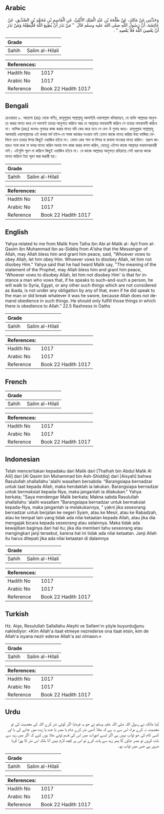 ## Arabic


<div dir="rtl" lang="ar" style={{fontSize:'larger',backgroundColor:'#f8f9fa',padding:20}}>
وَحَدَّثَنِي عَنْ مَالِكٍ، عَنْ طَلْحَةَ بْنِ عَبْدِ الْمَلِكِ الأَيْلِيِّ، عَنِ الْقَاسِمِ بْنِ مُحَمَّدِ بْنِ الصِّدِّيقِ، عَنْ عَائِشَةَ، أَنَّ رَسُولَ اللَّهِ صلى الله عليه وسلم قَالَ ‏ "‏ مَنْ نَذَرَ أَنْ يُطِيعَ اللَّهَ فَلْيُطِعْهُ وَمَنْ نَذَرَ أَنْ يَعْصِيَ اللَّهَ فَلاَ يَعْصِهِ ‏"‏ ‏.‏
</div>
<div style={{backgroundColor:'#f8f9fa',padding:20, marginBottom: 10}}><table> <thead> <tr> <th>Grade</th> <th></th> </tr> </thead> <tbody> <tr><td>Sahih</td><td>Salim al-Hilali</td></tr></tbody></table><table> <thead> <tr> <th>References:</th> <th></th> </tr> </thead> <tbody><tr><td>Hadith No</td><td>1017</td></tr><tr><td>Arabic No</td><td>1017</td></tr><tr><td>Reference</td><td>Book 22 Hadith 1017</td></tr></tbody></table></div>

## Bengali


<div dir="ltr" lang="bn" style={{fontSize:'larger',backgroundColor:'#f8f9fa',padding:20}}>
রেওয়ায়ত ৮. আয়েশা (রাঃ) থেকে বর্ণিত, রাসূলুল্লাহ সাল্লাল্লাহু আলাইহি ওয়াসাল্লাম বলিয়াছেন, যে ব্যক্তি আল্লাহর আনুগত্য করার মানত করে সে অবশ্যই তাহার আনুগত্য করিবে আর যে আল্লাহর নাফরমানী করিবে সে তাহার নাফরমানী করিবে না। মালিক (রহঃ) বলেনঃ গুনাহর কাজ করার মানত যদি কেহ করে তবে সে যেন ঐ গুনাহ করে। রাসূলুল্লাহ সাল্লাল্লাহু আলায়হি ওয়াসাল্লামের এই কথার মর্ম হইল-যে সমস্ত কাজের সওয়াব নাই তেমন কাজে মানত করিয়া উহা ভাঙ্গিয়া ফেলিলে তবে তাহার উপর কিছুই ওয়াজিব হইবে না। যেমন কেহ শাম বা মিসর বা রাবাযা যাওয়ার মানত করিল। তদ্রুপ কাহারও সঙ্গে কথা না বলার মানত করিল অথবা মন্দ কাজ করার কসম করিল, যেহেতু এইসব কাজে আল্লাহর ফরমানবরদারী নাই। এইগুলি পূরণ না করিলে কিছুই ওয়াজিব হইবে না। যে কাজে আল্লাহর আনুগত্য রহিয়াছে সেই ধরনের কাজে মানত করিলে ইহা পূরণ করা জরুরী হয়।
</div>
<div style={{backgroundColor:'#f8f9fa',padding:20, marginBottom: 10}}><table> <thead> <tr> <th>Grade</th> <th></th> </tr> </thead> <tbody> <tr><td>Sahih</td><td>Salim al-Hilali</td></tr></tbody></table><table> <thead> <tr> <th>References:</th> <th></th> </tr> </thead> <tbody><tr><td>Hadith No</td><td>1017</td></tr><tr><td>Arabic No</td><td>1017</td></tr><tr><td>Reference</td><td>Book 22 Hadith 1017</td></tr></tbody></table></div>

## English


<div dir="ltr" lang="en" style={{fontSize:'larger',backgroundColor:'#f8f9fa',padding:20}}>
Yahya related to me from Malik from Talha ibn Abi al-Malik al- Ayli from al-Qasim ibn Muhammad ibn as-Siddiq from A'isha that the Messenger of Allah, may Allah bless him and grant him peace, said, "Whoever vows to obey Allah, let him obey Him. Whoever vows to disobey Allah, let him not disobey Him." Yahya said that he had heard Malik say, "The meaning of the statement of the Prophet, may Allah bless him and grant him peace, 'Whoever vows to disobey Allah, let him not disobey Him' is that for instance a man who vows that, if he speaks to such-and-such a person, he will walk to Syria, Egypt, or any other such things which are not considered as ibada, is not under any obligation by any of that, even if he did speak to the man or did break whatever it was he swore, because Allah does not demand obedience in such things. He should only fulfill those things in which there is obedience to Allah." 22.5 Rashness in Oaths
</div>
<div style={{backgroundColor:'#f8f9fa',padding:20, marginBottom: 10}}><table> <thead> <tr> <th>Grade</th> <th></th> </tr> </thead> <tbody> <tr><td>Sahih</td><td>Salim al-Hilali</td></tr></tbody></table><table> <thead> <tr> <th>References:</th> <th></th> </tr> </thead> <tbody><tr><td>Hadith No</td><td>1017</td></tr><tr><td>Arabic No</td><td>1017</td></tr><tr><td>Reference</td><td>Book 22 Hadith 1017</td></tr></tbody></table></div>

## French


<div dir="ltr" lang="fr" style={{fontSize:'larger',backgroundColor:'#f8f9fa',padding:20}}>

</div>
<div style={{backgroundColor:'#f8f9fa',padding:20, marginBottom: 10}}><table> <thead> <tr> <th>Grade</th> <th></th> </tr> </thead> <tbody> <tr><td>Sahih</td><td>Salim al-Hilali</td></tr></tbody></table><table> <thead> <tr> <th>References:</th> <th></th> </tr> </thead> <tbody><tr><td>Hadith No</td><td>1017</td></tr><tr><td>Arabic No</td><td>1017</td></tr><tr><td>Reference</td><td>Book 22 Hadith 1017</td></tr></tbody></table></div>

## Indonesian


<div dir="ltr" lang="id" style={{fontSize:'larger',backgroundColor:'#f8f9fa',padding:20}}>
Telah menceritakan kepadaku dari Malik dari [Thalhah bin Abdul Malik Al Aili] dari [Al Qasim bin Muhammad bin Ash-Shiddiq] dari [Aisyah] bahwa Rasulullah shallallahu 'alaihi wasallam bersabda: "Barangsiapa bernadzar untuk taat kepada Allah, maka hendaklah ia lakukan. Barangsiapa bernadzar untuk bermaksiat kepada-Nya, maka janganlah ia dilakukan." Yahya berkata; "Saya mendengar Malik berkata; Makna sabda Rasulullah shallallahu 'alaihi wasallam "Barangsiapa bernadzar untuk bermaksiat kepada-Nya, maka janganlah ia melakukannya, " yakni jika seseorang bernadzar untuk berjalan ke negeri Syam, atau ke Mesir, atau ke Rabadzah, atau ke tempat lain yang tidak ada nilai ketaatan kepada Allah, atau jika dia mengajak bicara kepada seseorang atau selainnya. Maka tidak ada kewajiban baginya dari hal itu; jika dia memberi tahu seseorang atau mengingkari janji tersebut, karena hal ini tidak ada nilai ketaatan. Janji Allah itu harus ditepati jika ada nilai ketaatan di dalamnya
</div>
<div style={{backgroundColor:'#f8f9fa',padding:20, marginBottom: 10}}><table> <thead> <tr> <th>Grade</th> <th></th> </tr> </thead> <tbody> <tr><td>Sahih</td><td>Salim al-Hilali</td></tr></tbody></table><table> <thead> <tr> <th>References:</th> <th></th> </tr> </thead> <tbody><tr><td>Hadith No</td><td>1017</td></tr><tr><td>Arabic No</td><td>1017</td></tr><tr><td>Reference</td><td>Book 22 Hadith 1017</td></tr></tbody></table></div>

## Turkish


<div dir="ltr" lang="tr" style={{fontSize:'larger',backgroundColor:'#f8f9fa',padding:20}}>
Hz. Aişe, Resulullah Sallallahu Aleyhi ve Sellem'ın şöyle buyurduğunu naklediyor: «Kim Allah'a itaat etmeye nezrederse ona itaat etsin, kim de Allah'a isyana nezir ederse Allah'a asi olmasın.»
</div>
<div style={{backgroundColor:'#f8f9fa',padding:20, marginBottom: 10}}><table> <thead> <tr> <th>Grade</th> <th></th> </tr> </thead> <tbody> <tr><td>Sahih</td><td>Salim al-Hilali</td></tr></tbody></table><table> <thead> <tr> <th>References:</th> <th></th> </tr> </thead> <tbody><tr><td>Hadith No</td><td>1017</td></tr><tr><td>Arabic No</td><td>1017</td></tr><tr><td>Reference</td><td>Book 22 Hadith 1017</td></tr></tbody></table></div>

## Urdu


<div dir="rtl" lang="ur" style={{fontSize:'larger',backgroundColor:'#f8f9fa',padding:20}}>
کہا مالک نے رسول اللہ صلی اللہ علیہ وسلم نے جو یہ فرمایا اگر کوئی نذر کرے اللہ کی معصیت کی تو معصیت نہ کرے مراد اس سے یہ ہے کہ مثلا آدمی نذر کرے شام یا مصر یا جدہ یا زبدہ میں جانے کی یا اور کسی کام کی جو ثواب نہیں ہے اگر ایسے امورات میں اس کی قسم ٹوٹے مثلا یوں کہے کہ اگر میں زید سے بات کروں تو مصر جاؤں گا پھر زید سے پات کرے تو اس پر کچھ لازم نہیں آتا بلکہ اس نذر کا پورا کرنا ضرور ہے جس میں ثواب ہو۔
</div>
<div style={{backgroundColor:'#f8f9fa',padding:20, marginBottom: 10}}><table> <thead> <tr> <th>Grade</th> <th></th> </tr> </thead> <tbody> <tr><td>Sahih</td><td>Salim al-Hilali</td></tr></tbody></table><table> <thead> <tr> <th>References:</th> <th></th> </tr> </thead> <tbody><tr><td>Hadith No</td><td>1017</td></tr><tr><td>Arabic No</td><td>1017</td></tr><tr><td>Reference</td><td>Book 22 Hadith 1017</td></tr></tbody></table></div>